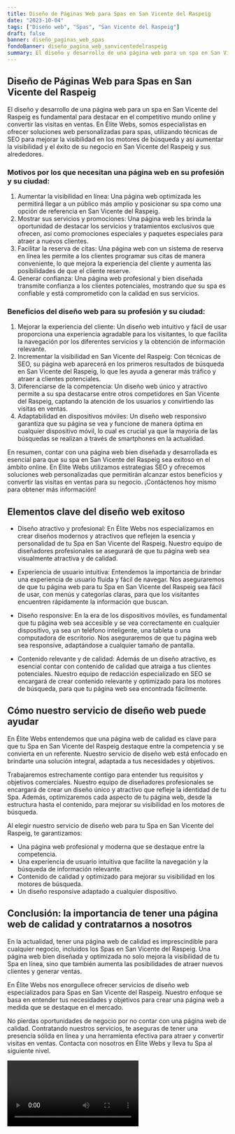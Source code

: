 ```yaml
---
title: Diseño de Páginas Web para Spas en San Vicente del Raspeig
date: "2023-10-04"
tags: ["Diseño web", "Spas", "San Vicente del Raspeig"]
draft: false
banner: diseño_paginas_web_spas
fondoBanner: diseño_pagina_web_sanvicentedelraspeig
summary: El diseño y desarrollo de una página web para un spa en San Vicente del Raspeig es fundamental para destacar en el competitivo mundo online y convertir las visitas en ventas. En Élite Webs, somos especialistas en ofrecer soluciones web personalizadas para spas, utilizando técnicas de SEO para mejorar la visibilidad en los motores de búsqueda y así aumentar la visibilidad y el éxito de su negocio en San Vicente del Raspeig y sus alrededores.
---
```



## Diseño de Páginas Web para Spas en San Vicente del Raspeig

El diseño y desarrollo de una página web para un spa en San Vicente del Raspeig es fundamental para destacar en el competitivo mundo online y convertir las visitas en ventas. En Élite Webs, somos especialistas en ofrecer soluciones web personalizadas para spas, utilizando técnicas de SEO para mejorar la visibilidad en los motores de búsqueda y así aumentar la visibilidad y el éxito de su negocio en San Vicente del Raspeig y sus alrededores.

### Motivos por los que necesitan una página web en su profesión y su ciudad:

1. Aumentar la visibilidad en línea: Una página web optimizada les permitirá llegar a un público más amplio y posicionar su spa como una opción de referencia en San Vicente del Raspeig.
2. Mostrar sus servicios y promociones: Una página web les brinda la oportunidad de destacar los servicios y tratamientos exclusivos que ofrecen, así como promociones especiales y paquetes especiales para atraer a nuevos clientes.
3. Facilitar la reserva de citas: Una página web con un sistema de reserva en línea les permite a los clientes programar sus citas de manera conveniente, lo que mejora la experiencia del cliente y aumenta las posibilidades de que el cliente reserve.
4. Generar confianza: Una página web profesional y bien diseñada transmite confianza a los clientes potenciales, mostrando que su spa es confiable y está comprometido con la calidad en sus servicios.

### Beneficios del diseño web para su profesión y su ciudad:

1. Mejorar la experiencia del cliente: Un diseño web intuitivo y fácil de usar proporciona una experiencia agradable para los visitantes, lo que facilita la navegación por los diferentes servicios y la obtención de información relevante.
2. Incrementar la visibilidad en San Vicente del Raspeig: Con técnicas de SEO, su página web aparecerá en los primeros resultados de búsqueda en San Vicente del Raspeig, lo que les ayuda a generar más tráfico y atraer a clientes potenciales.
3. Diferenciarse de la competencia: Un diseño web único y atractivo permite a su spa destacarse entre otros competidores en San Vicente del Raspeig, captando la atención de los usuarios y convirtiendo las visitas en ventas.
4. Adaptabilidad en dispositivos móviles: Un diseño web responsivo garantiza que su página se vea y funcione de manera óptima en cualquier dispositivo móvil, lo cual es crucial ya que la mayoría de las búsquedas se realizan a través de smartphones en la actualidad.

En resumen, contar con una página web bien diseñada y desarrollada es esencial para que su spa en San Vicente del Raspeig sea exitoso en el ámbito online. En Élite Webs utilizamos estrategias SEO y ofrecemos soluciones web personalizadas que permitirán alcanzar estos beneficios y convertir las visitas en ventas para su negocio. ¡Contáctenos hoy mismo para obtener más información!

<GifSeo />

<Cta />

## Elementos clave del diseño web exitoso

- Diseño atractivo y profesional: En Élite Webs nos especializamos en crear diseños modernos y atractivos que reflejen la esencia y personalidad de tu Spa en San Vicente del Raspeig. Nuestro equipo de diseñadores profesionales se asegurará de que tu página web sea visualmente atractiva y de calidad.

- Experiencia de usuario intuitiva: Entendemos la importancia de brindar una experiencia de usuario fluida y fácil de navegar. Nos aseguraremos de que tu página web para tu Spa en San Vicente del Raspeig sea fácil de usar, con menús y categorías claras, para que los visitantes encuentren rápidamente la información que buscan.

- Diseño responsive: En la era de los dispositivos móviles, es fundamental que tu página web sea accesible y se vea correctamente en cualquier dispositivo, ya sea un teléfono inteligente, una tableta o una computadora de escritorio. Nos aseguraremos de que tu página web sea responsive, adaptándose a cualquier tamaño de pantalla.

- Contenido relevante y de calidad: Además de un diseño atractivo, es esencial contar con contenido de calidad que atraiga a tus clientes potenciales. Nuestro equipo de redacción especializado en SEO se encargará de crear contenido relevante y optimizado para los motores de búsqueda, para que tu página web sea encontrada fácilmente.

## Cómo nuestro servicio de diseño web puede ayudar

En Élite Webs entendemos que una página web de calidad es clave para que tu Spa en San Vicente del Raspeig destaque entre la competencia y se convierta en un referente. Nuestro servicio de diseño web está enfocado en brindarte una solución integral, adaptada a tus necesidades y objetivos.

Trabajaremos estrechamente contigo para entender tus requisitos y objetivos comerciales. Nuestro equipo de diseñadores profesionales se encargará de crear un diseño único y atractivo que refleje la identidad de tu Spa. Además, optimizaremos cada aspecto de tu página web, desde la estructura hasta el contenido, para mejorar su visibilidad en los motores de búsqueda.

Al elegir nuestro servicio de diseño web para tu Spa en San Vicente del Raspeig, te garantizamos:

- Una página web profesional y moderna que se destaque entre la competencia.
- Una experiencia de usuario intuitiva que facilite la navegación y la búsqueda de información relevante.
- Contenido de calidad y optimizado para mejorar su visibilidad en los motores de búsqueda.
- Un diseño responsive adaptado a cualquier dispositivo.

## Conclusión: la importancia de tener una página web de calidad y contratarnos a nosotros

En la actualidad, tener una página web de calidad es imprescindible para cualquier negocio, incluidos los Spas en San Vicente del Raspeig. Una página web bien diseñada y optimizada no solo mejora la visibilidad de tu Spa en línea, sino que también aumenta las posibilidades de atraer nuevos clientes y generar ventas.

En Élite Webs nos enorgullece ofrecer servicios de diseño web especializados para Spas en San Vicente del Raspeig. Nuestro enfoque se basa en entender tus necesidades y objetivos para crear una página web a medida que se destaque en el mercado.

No pierdas oportunidades de negocio por no contar con una página web de calidad. Contratando nuestros servicios, te aseguras de tener una presencia sólida en línea y una herramienta efectiva para atraer y convertir visitas en ventas. Contacta con nosotros en Élite Webs y lleva tu Spa al siguiente nivel.

<Video />

<CtaBot job="Spas" city="San Vicente del Raspeig" />

<Gmaps query="San Vicente del Raspeig+españa+maps" />
